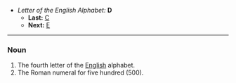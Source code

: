 *''Letter of the English Alphabet:'' '''D'''
**'''Last:''' [[C]]
**'''Next:''' [[E]]
----

===Noun===

#The fourth letter of the [[English]] alphabet.
#The Roman numeral for five hundred (500).
